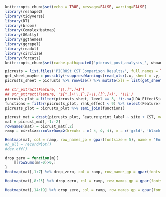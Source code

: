 ```r
knitr::opts_chunk$set(echo = TRUE, message=FALSE, warning=FALSE)
library(reshape2)
library(tidyverse)
library(DT)
library(broom)
library(ComplexHeatmap)
library(GGally)
library(ggthemes)
library(ggrepel)
library(readxl)
library(circlize)
library(forcats)
knitr::opts_chunk$set(cache.path=paste0('picrust_post_analysis_', whoami::username(), '_cache/'))
```

```r
picrusts = list.files('PICRUSt CST Comparison Results/', full.names = TRUE, recursive = TRUE, pattern = '*.xlsx') %>% data_frame(fname = .)  %>% crossing(CST = 1:7) %>% mutate(site = str_extract(fname, 'REC|THR|NAS')) 
get_sheet_maybe = possibly(~suppressWarnings(read_xlsx(.x, sheet = .y, col_types = c('text', 'numeric', 'numeric', 'numeric', 'numeric'))), data_frame())
picrusts_sheet = picrusts %>% rowwise() %>% mutate(xls = list(get_sheet_maybe(fname, CST))) %>% unnest() %>% mutate(level = str_count(Feature, fixed('.'))+1) %>% mutate(fdr = p.adjust(`p-value`, 'fdr'), effect = -sign(EnrichedClass*2-1)*LDA_EffectSize)

## str_extract(Feature, '\\.[^.]+$') 
## str_extract(Feature, '$[^.]+\\.[^.]+\\.([^.]+)', '\\1')
picrusts_plot = filter(picrusts_sheet, level == 3, !is.na(LDA_EffectSize), !str_detect(Feature, '^Unclassified')) %>% group_by(site, CST) %>% mutate(rank_effect = rank(fdr)) %>% ungroup() %>% mutate(print_label = str_replace(Feature, '^[^.]+\\.', '') %>% str_replace_all(fixed('_'), ' ') %>% str_replace_all(fixed('.'), ':') %>% str_squish())
functions = filter(picrusts_plot, rank_effect < 9) %>% select(Feature) %>% unique()
picrusts_plot = picrusts_plot %>% semi_join(functions)
```

```r
picrust_mat = dcast(picrusts_plot, Feature+print_label ~ site + CST, value.var = 'effect', fill = 0)
mat = picrust_mat[,-1:-2]
rownames(mat) = picrust_mat[,2]
ramp = circlize::colorRamp2(breaks = c(-4, 0, 4), c = c('gold', 'black', 'mediumorchid1'))

Heatmap(mat, col = ramp, row_names_gp = gpar(fontsize = 5), name = 'Enrichment\nscore')
#h_all = recordPlot()
#dev.off()
```

```r
drop_zero = function(m){
    m[rowSums(m!=0)>0,]
}
Heatmap(mat[,1:7] %>% drop_zero, col = ramp, row_names_gp = gpar(fontsize = 5), name = 'Enrichment\nscore')

Heatmap(mat[,8:13] %>% drop_zero, col = ramp, row_names_gp = gpar(fontsize = 5), name = 'Enrichment\nscore')

Heatmap(mat[,14:19] %>% drop_zero, col = ramp, row_names_gp = gpar(fontsize = 5), name = 'Enrichment\nscore') 

```
